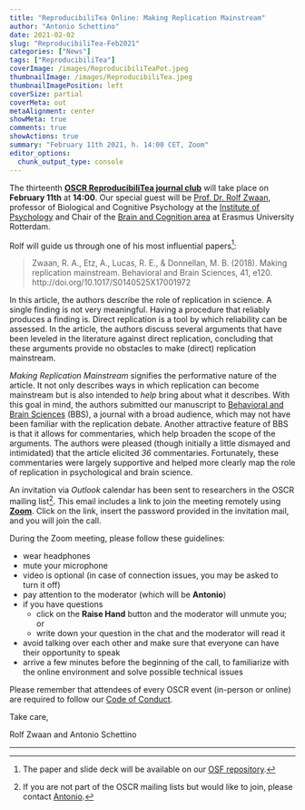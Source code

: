 ```yaml
---
title: "ReproducibiliTea Online: Making Replication Mainstream"
author: "Antonio Schettino"
date: 2021-02-02
slug: "ReproducibiliTea-Feb2021"
categories: ["News"]
tags: ["ReproducibiliTea"]
coverImage: /images/ReproducibiliTeaPot.jpeg
thumbnailImage: /images/ReproducibiliTea.jpeg
thumbnailImagePosition: left
coverSize: partial
coverMeta: out
metaAlignment: center
showMeta: true
comments: true
showActions: true
summary: "February 11th 2021, h. 14:00 CET, Zoom"
editor_options: 
  chunk_output_type: console
---
```


The thirteenth [**OSCR ReproducibiliTea journal club**](https://www.openscience-rotterdam.com/2019/10/announcement-reproducibilitea/) will take place on **February 11th** at **14:00**. Our special guest will be [Prof. Dr. Rolf Zwaan](https://www.eur.nl/en/people/rolf-zwaan), professor of Biological and Cognitive Psychology at the [Institute of Psychology](https://www.erim.eur.nl/research-support/erasmus-behavioural-lab-ebl/research-groups/psychology-iop/) and Chair of the [Brain and Cognition area](https://www.eur.nl/en/essb/research/lab-society/research-programme-psychology/brain-and-cognition) at Erasmus University Rotterdam.

Rolf will guide us through one of his most influential papers[^1]:

> Zwaan, R. A., Etz, A., Lucas, R. E., & Donnellan, M. B. (2018). Making replication mainstream. Behavioral and Brain Sciences, 41, e120. http://doi.org/10.1017/S0140525X17001972

In this article, the authors describe the role of replication in science. A single finding is not very meaningful. Having a procedure that reliably produces a finding is. Direct replication is a tool by which reliability can be assessed. In the article, the authors discuss several arguments that have been leveled in the literature against direct replication, concluding that these arguments provide no obstacles to make (direct) replication mainstream.
 
*Making Replication Mainstream* signifies the performative nature of the article. It not only describes ways in which replication can become mainstream but is also intended to *help* bring about what it describes. With this goal in mind, the authors submitted our manuscript to [Behavioral and Brain Sciences](https://www.cambridge.org/core/journals/behavioral-and-brain-sciences) (BBS), a journal with a broad audience, which may not have been familiar with the replication debate. Another attractive feature of BBS is that it allows for commentaries, which help broaden the scope of the arguments. The authors were pleased (though initially a little dismayed and intimidated) that the article elicited *36* commentaries. Fortunately, these commentaries were largely supportive and helped more clearly map the role of replication in psychological and brain science.

An invitation via *Outlook* calendar has been sent to researchers in the OSCR mailing list[^2]. This email includes a link to join the meeting remotely using [**Zoom**](https://zoom.us/). Click on the link, insert the password provided in the invitation mail, and you will join the call.

During the Zoom meeting, please follow these guidelines:

* wear headphones
* mute your microphone
* video is optional (in case of connection issues, you may be asked to turn it off)
* pay attention to the moderator (which will be **Antonio**)
* if you have questions
  - click on the **Raise Hand** button and the moderator will unmute you; or
  - write down your question in the chat and the moderator will read it
* avoid talking over each other and make sure that everyone can have their opportunity to speak
* arrive a few minutes before the beginning of the call, to familiarize with the online environment and solve possible technical issues

Please remember that attendees of every OSCR event (in-person or online) are required to follow our [Code of Conduct](https://www.openscience-rotterdam.com/coc/).

Take care,

Rolf Zwaan and Antonio Schettino

***

[^1]: The paper and slide deck will be available on our [OSF repository](https://osf.io/yk9pf/).
[^2]: If you are not part of the OSCR mailing lists but would like to join, please contact [Antonio](mailto:schettino@eur.nl).


